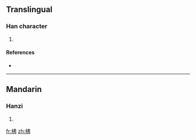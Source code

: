 ==Translingual==

===Han character===
{{Han char|rn=75|rad=木|as=05|sn=9|four=4592<sub>7</sub>|canj=木中中弓 (DLLN), X木中中弓 (XDLLN)}}

# {{defn|Han|sort=木05}}

====References====
* {{Han ref|kx=0520.180|dkj=14654|dj=0908.130|hdz=21190.020|uh=67EB|ud=26603|bh=CF47|bd=53063}}

----

==Mandarin==

===Hanzi===
{{cmn-hanzi|pin=[[fú]] ([[fu2]])|wg=fu<sup>2</sup>}}

# {{defn|Mandarin}}

[[fr:柫]]
[[zh:柫]]